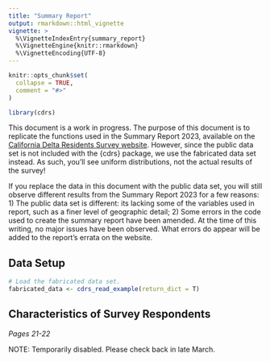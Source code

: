 ```yaml
---
title: "Summary Report"
output: rmarkdown::html_vignette
vignette: >
  %\VignetteIndexEntry{summary_report}
  %\VignetteEngine{knitr::rmarkdown}
  %\VignetteEncoding{UTF-8}
---
```


```r
knitr::opts_chunk$set(
  collapse = TRUE,
  comment = "#>"
)
```

```r
library(cdrs)
```

This document is a work in progress. The purpose of this document is to replicate the functions used in the Summary Report 2023, available on the [California Delta Residents Survey website](https://ktomari.github.io/DeltaResidentsSurvey/). However, since the public data set is not included with the {cdrs} package, we use the fabricated data set instead. As such, you'll see uniform distributions, not the actual results of the survey!

If you replace the data in this document with the public data set, you will still observe different results from the Summary Report 2023 for a few reasons: 1) The public data set is different: its lacking some of the variables used in report, such as a finer level of geographic detail; 2) Some errors in the code used to create the summary report have been amended. At the time of this writing, no major issues have been observed. What errors do appear will be added to the report's errata on the website.

## Data Setup

```r
# Load the fabricated data set.
fabricated_data <- cdrs_read_example(return_dict = T)
```

## Characteristics of Survey Respondents

*Pages 21-22*

NOTE: Temporarily disabled. Please check back in late March.

<!-- ### Gender -->

<!-- The public (nor example) data set have the question on gender (Q26) which is needed to reproduce the pie chart. The closest approximation is the `SEX_P` column. -->

<!-- ```{r} -->

<!-- cols_ <- "SEX_P" -->
<!-- plot_prep <- cdrs_plt_prep( -->
<!--     data_ = fabricated_data$data, -->
<!--     cols_ = cols_, -->
<!--     dict_ = fabricated_data$dict, -->
<!--     drop_missingness = T, -->
<!--     remove_angle_brackets = TRUE, -->
<!--     is_weighted = TRUE, -->
<!--     txt_options = list( -->
<!--       qid_labels = "short", -->
<!--       title_ = "long", -->
<!--       subtitle_ = F, -->
<!--       caption_ = T -->
<!--     ), -->
<!--     sort_ = T -->
<!-- ) -->

<!-- cdrs_plt_pie( -->
<!--   prep_ = plot_prep -->
<!-- ) -->
<!-- ``` -->

<!-- ### Age -->

<!-- ```{r} -->
<!-- plot_prep <- cdrs_plt_prep( -->
<!--   data_ = fabricated_data$data, -->
<!--   cols_ = "AGE_P", -->
<!--   dict_ = fabricated_data$dict -->
<!-- ) -->

<!-- cdrs_plt_pie( -->
<!--   prep_ = plot_prep -->
<!-- ) -->
<!-- ``` -->

<!-- ### Race -->

<!-- ```{r} -->
<!-- plot_prep <- cdrs_plt_prep( -->
<!--   data_ = fabricated_data$data, -->
<!--   cols_ = "RACE_P", -->
<!--   dict_ = fabricated_data$dict -->
<!-- ) -->

<!-- cdrs_plt_pie( -->
<!--   prep_ = plot_prep -->
<!-- ) -->
<!-- ``` -->

<!-- ### Education -->

<!-- ```{r} -->
<!-- plot_prep <- cdrs_plt_prep( -->
<!--   data_ = fabricated_data$data, -->
<!--   cols_ = "EDU_P", -->
<!--   dict_ = fabricated_data$dict -->
<!-- ) -->

<!-- cdrs_plt_pie( -->
<!--   prep_ = plot_prep -->
<!-- ) -->
<!-- ``` -->

<!-- ### Income -->

<!-- ```{r} -->
<!-- plot_prep <- cdrs_plt_prep( -->
<!--   data_ = fabricated_data$data, -->
<!--   cols_ = "INCOME_P", -->
<!--   dict_ = fabricated_data$dict -->
<!-- ) -->

<!-- cdrs_plt_pie( -->
<!--   prep_ = plot_prep -->
<!-- ) -->
<!-- ``` -->

<!-- ### Home Ownership -->

<!-- ```{r} -->
<!-- plot_prep <- cdrs_plt_prep( -->
<!--   data_ = fabricated_data$data, -->
<!--   cols_ = "HOMEOWNERSHIP_P", -->
<!--   dict_ = fabricated_data$dict -->
<!-- ) -->

<!-- cdrs_plt_pie( -->
<!--   prep_ = plot_prep -->
<!-- ) -->
<!-- ``` -->

<!-- ### Residential Designation -->

<!-- ```{r} -->
<!-- plot_prep <- cdrs_plt_prep( -->
<!--   data_ = fabricated_data$data, -->
<!--   cols_ = "Q2", -->
<!--   dict_ = fabricated_data$dict -->
<!-- ) -->

<!-- cdrs_plt_pie( -->
<!--   prep_ = plot_prep -->
<!-- ) -->
<!-- ``` -->

<!-- ### Political ideology -->

<!-- ```{r} -->
<!-- plot_prep <- cdrs_plt_prep( -->
<!--   data_ = fabricated_data$data, -->
<!--   cols_ = "Q34", -->
<!--   dict_ = fabricated_data$dict -->
<!-- ) -->

<!-- cdrs_plt_pie( -->
<!--   prep_ = plot_prep -->
<!-- ) -->
<!-- ``` -->

